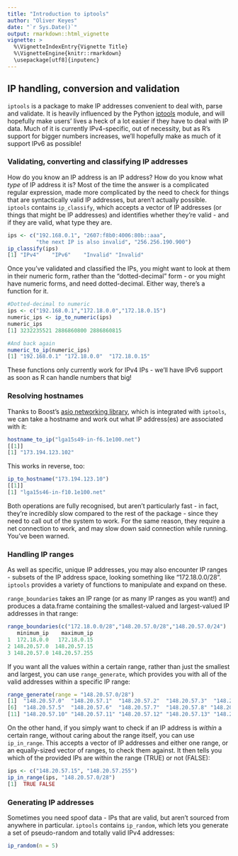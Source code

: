 ```yaml
---
title: "Introduction to iptools"
author: "Oliver Keyes"
date: "`r Sys.Date()`"
output: rmarkdown::html_vignette
vignette: >
  %\VignetteIndexEntry{Vignette Title}
  %\VignetteEngine{knitr::rmarkdown}
  \usepackage[utf8]{inputenc}
---
```


## IP handling, conversion and validation
`iptools` is a package to make IP addresses convenient to deal with, parse and validate. It is heavily influenced by the Python [iptools](https://python-iptools.readthedocs.org/en/latest/) module, and will hopefully make users' lives a heck of a lot easier if they have to deal with IP data. Much of it is currently IPv4-specific, out of necessity, but as R's support for bigger numbers increases, we'll hopefully make as much of it support IPv6 as possible!

### Validating, converting and classifying IP addresses

How do you know an IP address is an IP address? How do you know what *type* of IP address it is? Most of the time the answer is a complicated regular expression, made more complicated by the need to check for things that are syntactically valid IP addresses, but aren't actually possible. `iptools` contains `ip_classify`, which accepts a vector of IP addresses (or things that might be IP addresses) and identifies whether they're valid - and if they are valid, what type they are.

```r
ips <- c("192.168.0.1", "2607:f8b0:4006:80b::aaa",
         "the next IP is also invalid", "256.256.190.900")
ip_classify(ips)
[1] "IPv4"    "IPv6"    "Invalid" "Invalid"
```

Once you've validated and classified the IPs, you might want to look at them in their numeric form, rather than the
"dotted-decimal" form - or you might have numeric forms, and need dotted-decimal. Either way, there's a function for it.

```r
#Dotted-decimal to numeric
ips <- c("192.168.0.1","172.18.0.0","172.18.0.15")
numeric_ips <- ip_to_numeric(ips)
numeric_ips
[1] 3232235521 2886860800 2886860815

#And back again
numeric_to_ip(numeric_ips)
[1] "192.168.0.1" "172.18.0.0"  "172.18.0.15"
```

These functions only currently work for IPv4 IPs - we'll have IPv6 support as soon as R can handle numbers that big!

### Resolving hostnames

Thanks to Boost's [asio networking library](http://www.boost.org/doc/libs/1_58_0/doc/html/boost_asio.html), which is
integrated with `iptools`, we can take a hostname and work out what IP address(es) are associated with it:

```r
hostname_to_ip("lga15s49-in-f6.1e100.net")
[[1]]
[1] "173.194.123.102"
```

This works in reverse, too:

```r
ip_to_hostname("173.194.123.10")
[[1]]
[1] "lga15s46-in-f10.1e100.net"
```

Both operations are fully recognised, but aren't particularly fast - in fact, they're incredibly slow compared to the rest of the package - since they need to call out of the system to work. For the same reason, they require a net connection to work, and may slow down said connection while running. You've been warned.

### Handling IP ranges
As well as specific, unique IP addresses, you may also encounter IP ranges - subsets of the IP address space, looking something like "172.18.0.0/28". `iptools` provides a variety of functions to manipulate and expand on these.

`range_boundaries` takes an IP range (or as many IP ranges as you want!) and produces a data.frame containing the smallest-valued and
largest-valued IP addresses in that range:

```r
range_boundaries(c("172.18.0.0/28","148.20.57.0/28","148.20.57.0/24")
   minimum_ip    maximum_ip
1  172.18.0.0   172.18.0.15
2 148.20.57.0  148.20.57.15
3 148.20.57.0 148.20.57.255
```

If you want all the values within a certain range, rather than just the smallest and largest, you can use `range_generate`, which provides you with all of the valid addresses within a specific IP range:

```r
range_generate(range = "148.20.57.0/28")
[1]  "148.20.57.0"  "148.20.57.1"  "148.20.57.2"  "148.20.57.3"  "148.20.57.4"
[6]  "148.20.57.5"  "148.20.57.6"  "148.20.57.7"  "148.20.57.8" "148.20.57.9"
[11] "148.20.57.10" "148.20.57.11" "148.20.57.12" "148.20.57.13" "148.20.57.14" "148.20.57.15"
```
On the other hand, if you simply want to check if an IP address is *within* a certain range, without caring about the range itself, you can use `ip_in_range`. This accepts a vector of IP addresses and either one range, or an equally-sized vector of ranges, to check them against. It then tells you which of the provided IPs are within the range (TRUE) or not (FALSE):

```r
ips <- c("148.20.57.15", "148.20.57.255")
ip_in_range(ips, "148.20.57.0/28")
[1]  TRUE FALSE
```

### Generating IP addresses

Sometimes you need spoof data - IPs that are valid, but aren't sourced from anywhere in particular. `iptools` contains `ip_random`, which lets you generate a set of pseudo-random and totally valid IPv4 addresses:

```r
ip_random(n = 5)
```
